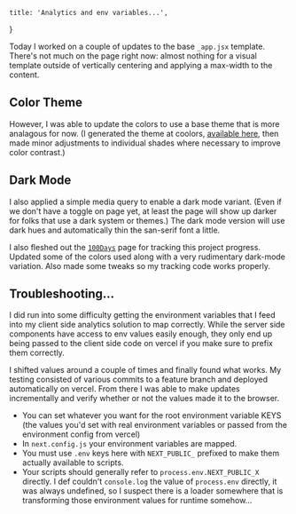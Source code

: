    title: 'Analytics and env variables...',
}

Today I worked on a couple of updates to the base `_app.jsx` template. There's
not much on the page right now: almost nothing for a visual template outside of
vertically centering and applying a max-width to the content.

## Color Theme

However, I was able to update the colors to use a base theme that is more
analagous for now. (I generated the theme at coolors,
[available here](https://coolors.co/cad5a6-a4b374-8db01a-535745-666665), then
made minor adjustments to individual shades where necessary to improve color
contrast.)

## Dark Mode

I also applied a simple media query to enable a dark mode variant. (Even if we
don't have a toggle on page yet, at least the page will show up darker for folks
that use a dark system or themes.) The dark mode version will use dark hues and
automatically thin the san-serif font a little.

I also fleshed out the [`100Days`](./100days) page for tracking this project
progress. Updated some of the colors used along with a very rudimentary
dark-mode variation. Also made some tweaks so my tracking code works properly.

## Troubleshooting...

I did run into some difficulty getting the environment variables that I feed
into my client side analytics solution to map correctly. While the server side
components have access to env values easily enough, they only end up being
passed to the client side code on vercel if you make sure to prefix them
correctly.

I shifted values around a couple of times and finally found what works. My
testing consisted of various commits to a feature branch and deployed
automatically on vercel. From there I was able to make updates incrementally and
verify whether or not the values made it to the browser.

-   You can set whatever you want for the root environment variable KEYS (the
    values you'd set with real environment variables or passed from the
    environment config from vercel)
-   In `next.config.js` your environment variables are mapped.
-   You must use `.env` keys here with `NEXT_PUBLIC_` prefixed to make them
    actually available to scripts.
-   Your scripts should generally refer to `process.env.NEXT_PUBLIC_X` directly.
    I def couldn't `console.log` the value of `process.env` directly, it was
    always undefined, so I suspect there is a loader somewhere that is
    transforming those environment values for runtime somehow...
